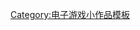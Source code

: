 {{asbox
| image = kasteroids.svg
| pix =
| subject = [[清版射击游戏]]
| qualifier =
| category = 清版射击游戏小作品
| name = Template:shmup-videogame-stub
}}<noinclude>
[[Category:电子游戏小作品模板]]
</noinclude>
